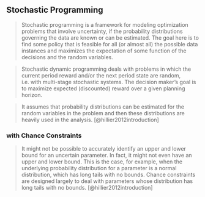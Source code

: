 
## Stochastic Programming

> Stochastic programming is a framework for modeling optimization problems that involve uncertainty, if the probability distributions governing the data are known or can be estimated. The goal here is to find some policy that is feasible for all (or almost all) the possible data instances and maximizes the expectation of some function of the decisions and the random variables.

> Stochastic dynamic programming deals with problems in which the current period reward and/or the next period state are random, i.e. with multi-stage stochastic systems. The decision maker's goal is to maximize expected (discounted) reward over a given planning horizon.

> It assumes that probability distributions can be estimated for the random variables in the problem and then these distributions are heavily used in the analysis. [@hillier2012introduction]

### with Chance Constraints

> It might not be possible to accurately identify an upper and lower bound for an uncertain parameter. In fact, it might not even have an upper and lower bound. This is the case, for example, when the underlying probability distribution for a parameter is a normal distribution, which has long tails with no bounds. Chance constraints are designed largely to deal with parameters whose distribution has long tails with no bounds. [@hillier2012introduction]

